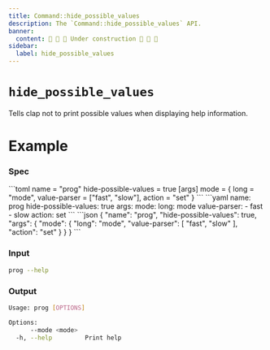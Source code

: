 ```yaml
---
title: Command::hide_possible_values
description: The `Command::hide_possible_values` API.
banner:
  content: 🚧 🚧 🚧 Under construction 🚧 🚧 🚧
sidebar:
  label: hide_possible_values
---
```



# `hide_possible_values` <LinkButton href="https://docs.rs/clap/latest/clap/struct.Command.html#method.hide_possible_values" icon="open-book" variant="minimal"></LinkButton>

<Badge text="since 0.1.0" size="small" />

Tells clap not to print possible values when displaying help information.

# Example

### Spec

<Tabs syncKey="format">
  <TabItem label="TOML">
```toml
name = "prog"
hide-possible-values = true
[args]
mode = { long = "mode", value-parser = ["fast", "slow"], action = "set" }
```
  </TabItem>
  <TabItem label="YAML">
```yaml
name: prog
hide-possible-values: true
args:
  mode:
    long: mode
    value-parser:
    - fast
    - slow
    action: set
```
  </TabItem>
  <TabItem label="JSON">
```json
{
  "name": "prog",
  "hide-possible-values": true,
  "args": {
    "mode": {
      "long": "mode",
      "value-parser": [
        "fast",
        "slow"
      ],
      "action": "set"
    }
  }
}
```
  </TabItem>
</Tabs>

### Input

```bash
prog --help
```

### Output

```bash
Usage: prog [OPTIONS]

Options:
      --mode <mode>  
  -h, --help         Print help
```
